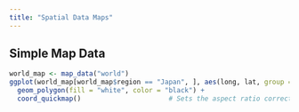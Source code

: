 ```yaml
---
title: "Spatial Data Maps"
---
```


## Simple Map Data

```r
world_map <- map_data("world")
ggplot(world_map[world_map$region == "Japan", ], aes(long, lat, group = group)) +
  geom_polygon(fill = "white", color = "black") +
  coord_quickmap()                      # Sets the aspect ratio correctly for maps
```

